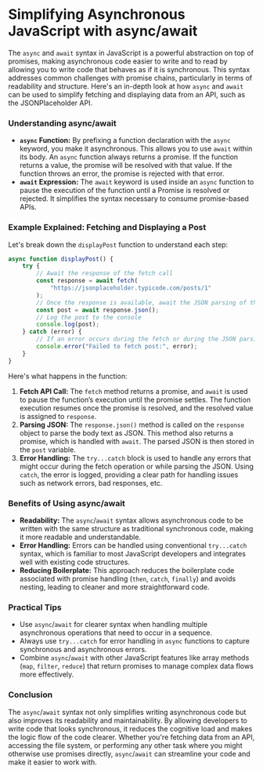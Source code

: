 # Simplifying Asynchronous JavaScript with async/await

The `async` and `await` syntax in JavaScript is a powerful abstraction on top of promises, making asynchronous code easier to write and to read by allowing you to write code that behaves as if it is synchronous. This syntax addresses common challenges with promise chains, particularly in terms of readability and structure. Here's an in-depth look at how `async` and `await` can be used to simplify fetching and displaying data from an API, such as the JSONPlaceholder API.

### Understanding async/await

-   **`async` Function:** By prefixing a function declaration with the `async` keyword, you make it asynchronous. This allows you to use `await` within its body. An `async` function always returns a promise. If the function returns a value, the promise will be resolved with that value. If the function throws an error, the promise is rejected with that error.
-   **`await` Expression:** The `await` keyword is used inside an `async` function to pause the execution of the function until a Promise is resolved or rejected. It simplifies the syntax necessary to consume promise-based APIs.

### Example Explained: Fetching and Displaying a Post

Let's break down the `displayPost` function to understand each step:

```javascript
async function displayPost() {
    try {
        // Await the response of the fetch call
        const response = await fetch(
            "https://jsonplaceholder.typicode.com/posts/1"
        );
        // Once the response is available, await the JSON parsing of the response body
        const post = await response.json();
        // Log the post to the console
        console.log(post);
    } catch (error) {
        // If an error occurs during the fetch or during the JSON parsing, it is caught here
        console.error("Failed to fetch post:", error);
    }
}
```

Here's what happens in the function:

1. **Fetch API Call:** The `fetch` method returns a promise, and `await` is used to pause the function’s execution until the promise settles. The function execution resumes once the promise is resolved, and the resolved value is assigned to `response`.
2. **Parsing JSON:** The `response.json()` method is called on the `response` object to parse the body text as JSON. This method also returns a promise, which is handled with `await`. The parsed JSON is then stored in the `post` variable.
3. **Error Handling:** The `try...catch` block is used to handle any errors that might occur during the fetch operation or while parsing the JSON. Using `catch`, the error is logged, providing a clear path for handling issues such as network errors, bad responses, etc.

### Benefits of Using async/await

-   **Readability:** The `async`/`await` syntax allows asynchronous code to be written with the same structure as traditional synchronous code, making it more readable and understandable.
-   **Error Handling:** Errors can be handled using conventional `try...catch` syntax, which is familiar to most JavaScript developers and integrates well with existing code structures.
-   **Reducing Boilerplate:** This approach reduces the boilerplate code associated with promise handling (`then`, `catch`, `finally`) and avoids nesting, leading to cleaner and more straightforward code.

### Practical Tips

-   Use `async`/`await` for clearer syntax when handling multiple asynchronous operations that need to occur in a sequence.
-   Always use `try...catch` for error handling in `async` functions to capture synchronous and asynchronous errors.
-   Combine `async`/`await` with other JavaScript features like array methods (`map`, `filter`, `reduce`) that return promises to manage complex data flows more effectively.

### Conclusion

The `async`/`await` syntax not only simplifies writing asynchronous code but also improves its readability and maintainability. By allowing developers to write code that looks synchronous, it reduces the cognitive load and makes the logic flow of the code clearer. Whether you're fetching data from an API, accessing the file system, or performing any other task where you might otherwise use promises directly, `async`/`await` can streamline your code and make it easier to work with.
